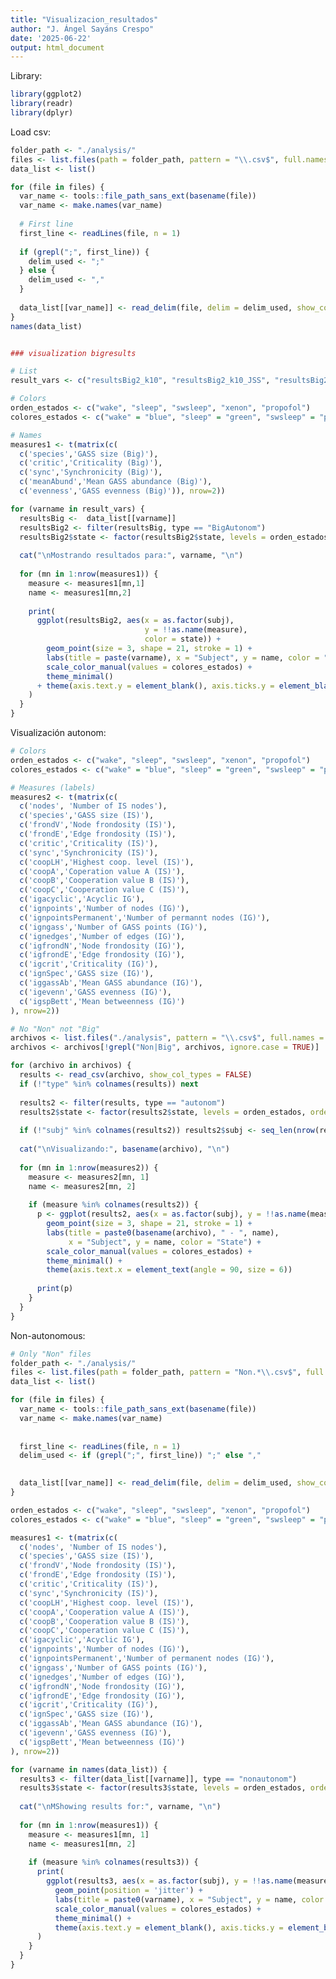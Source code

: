 ---
title: "Visualizacion_resultados"
author: "J. Ángel Sayáns Crespo"
date: '2025-06-22'
output: html_document
---
Library:

```{r}
library(ggplot2)
library(readr)
library(dplyr)
```
Load csv:

```{r}

folder_path <- "./analysis/"
files <- list.files(path = folder_path, pattern = "\\.csv$", full.names = TRUE)
data_list <- list()

for (file in files) {
  var_name <- tools::file_path_sans_ext(basename(file))
  var_name <- make.names(var_name)
  
  # First line
  first_line <- readLines(file, n = 1)
  
  if (grepl(";", first_line)) {
    delim_used <- ";"
  } else {
    delim_used <- ","
  }
  
  data_list[[var_name]] <- read_delim(file, delim = delim_used, show_col_types = FALSE)
}
names(data_list)


### visualization bigresults

# List
result_vars <- c("resultsBig2_k10", "resultsBig2_k10_JSS", "resultsBig2_k7", "resultsBig2_k7_JSS", "resultsBig2_k5", "resultsBig2_k5_JSS")

# Colors
orden_estados <- c("wake", "sleep", "swsleep", "xenon", "propofol")
colores_estados <- c("wake" = "blue", "sleep" = "green", "swsleep" = "pink", "xenon" = "orange", "propofol" = "purple")

# Names
measures1 <- t(matrix(c(
  c('species','GASS size (Big)'),
  c('critic','Criticality (Big)'),
  c('sync','Synchronicity (Big)'),
  c('meanAbund','Mean GASS abundance (Big)'),
  c('evenness','GASS evenness (Big)')), nrow=2))

for (varname in result_vars) {
  resultsBig <-  data_list[[varname]]
  resultsBig2 <- filter(resultsBig, type == "BigAutonom")
  resultsBig2$state <- factor(resultsBig2$state, levels = orden_estados, ordered = TRUE)
  
  cat("\nMostrando resultados para:", varname, "\n")
  
  for (mn in 1:nrow(measures1)) {
    measure <- measures1[mn,1]
    name <- measures1[mn,2]
    
    print(
      ggplot(resultsBig2, aes(x = as.factor(subj),
                              y = !!as.name(measure),
                              color = state)) +
        geom_point(size = 3, shape = 21, stroke = 1) +
        labs(title = paste(varname), x = "Subject", y = name, color = "State") +
        scale_color_manual(values = colores_estados) +
        theme_minimal()
      + theme(axis.text.y = element_blank(), axis.ticks.y = element_blank())
    )
  }
}

```

Visualización autonom:

```{r}
# Colors
orden_estados <- c("wake", "sleep", "swsleep", "xenon", "propofol")
colores_estados <- c("wake" = "blue", "sleep" = "green", "swsleep" = "pink", "xenon" = "orange", "propofol" = "purple")

# Measures (labels)
measures2 <- t(matrix(c(
  c('nodes', 'Number of IS nodes'),
  c('species','GASS size (IS)'),
  c('frondV','Node frondosity (IS)'),
  c('frondE','Edge frondosity (IS)'),
  c('critic','Criticality (IS)'),
  c('sync','Synchronicity (IS)'),
  c('coopLH','Highest coop. level (IS)'),
  c('coopA','Coperation value A (IS)'),
  c('coopB','Cooperation value B (IS)'),
  c('coopC','Cooperation value C (IS)'),
  c('igacyclic','Acyclic IG'),
  c('ignpoints','Number of nodes (IG)'),
  c('ignpointsPermanent','Number of permannt nodes (IG)'),
  c('igngass','Number of GASS points (IG)'),
  c('ignedges','Number of edges (IG)'),
  c('igfrondN','Node frondosity (IG)'),
  c('igfrondE','Edge frondosity (IG)'),
  c('igcrit','Criticality (IG)'),
  c('ignSpec','GASS size (IG)'),
  c('iggassAb','Mean GASS abundance (IG)'),
  c('igevenn','GASS evenness (IG)'),
  c('igspBett','Mean betweenness (IG)')
), nrow=2))

# No "Non" not "Big"
archivos <- list.files("./analysis", pattern = "\\.csv$", full.names = TRUE)
archivos <- archivos[!grepl("Non|Big", archivos, ignore.case = TRUE)]

for (archivo in archivos) {
  results <- read_csv(archivo, show_col_types = FALSE)
  if (!"type" %in% colnames(results)) next  
  
  results2 <- filter(results, type == "autonom")
  results2$state <- factor(results2$state, levels = orden_estados, ordered = TRUE)
  
  if (!"subj" %in% colnames(results2)) results2$subj <- seq_len(nrow(results2)) 
  
  cat("\nVisualizando:", basename(archivo), "\n")
  
  for (mn in 1:nrow(measures2)) {
    measure <- measures2[mn, 1]
    name <- measures2[mn, 2]
    
    if (measure %in% colnames(results2)) {
      p <- ggplot(results2, aes(x = as.factor(subj), y = !!as.name(measure), color = state)) +
        geom_point(size = 3, shape = 21, stroke = 1) +
        labs(title = paste0(basename(archivo), " - ", name),
             x = "Subject", y = name, color = "State") +
        scale_color_manual(values = colores_estados) +
        theme_minimal() +
        theme(axis.text.x = element_text(angle = 90, size = 6))
      
      print(p)
    }
  }
}

```

Non-autonomous:
```{r}
# Only "Non" files 
folder_path <- "./analysis/"
files <- list.files(path = folder_path, pattern = "Non.*\\.csv$", full.names = TRUE, ignore.case = TRUE)
data_list <- list()

for (file in files) {
  var_name <- tools::file_path_sans_ext(basename(file))
  var_name <- make.names(var_name)
  
 
  first_line <- readLines(file, n = 1)
  delim_used <- if (grepl(";", first_line)) ";" else ","
  

  data_list[[var_name]] <- read_delim(file, delim = delim_used, show_col_types = FALSE)
}

orden_estados <- c("wake", "sleep", "swsleep", "xenon", "propofol")
colores_estados <- c("wake" = "blue", "sleep" = "green", "swsleep" = "pink", "xenon" = "orange", "propofol" = "purple")

measures1 <- t(matrix(c(
  c('nodes', 'Number of IS nodes'),
  c('species','GASS size (IS)'),
  c('frondV','Node frondosity (IS)'),
  c('frondE','Edge frondosity (IS)'),
  c('critic','Criticality (IS)'),
  c('sync','Synchronicity (IS)'),
  c('coopLH','Highest coop. level (IS)'),
  c('coopA','Cooperation value A (IS)'),
  c('coopB','Cooperation value B (IS)'),
  c('coopC','Cooperation value C (IS)'),
  c('igacyclic','Acyclic IG'),
  c('ignpoints','Number of nodes (IG)'),
  c('ignpointsPermanent','Number of permanent nodes (IG)'),
  c('igngass','Number of GASS points (IG)'),
  c('ignedges','Number of edges (IG)'),
  c('igfrondN','Node frondosity (IG)'),
  c('igfrondE','Edge frondosity (IG)'),
  c('igcrit','Criticality (IG)'),
  c('ignSpec','GASS size (IG)'),
  c('iggassAb','Mean GASS abundance (IG)'),
  c('igevenn','GASS evenness (IG)'),
  c('igspBett','Mean betweenness (IG)')
), nrow=2))

for (varname in names(data_list)) {
  results3 <- filter(data_list[[varname]], type == "nonautonom")
  results3$state <- factor(results3$state, levels = orden_estados, ordered = TRUE)
  
  cat("\nMShowing results for:", varname, "\n")
  
  for (mn in 1:nrow(measures1)) {
    measure <- measures1[mn, 1]
    name <- measures1[mn, 2]
    
    if (measure %in% colnames(results3)) {
      print(
        ggplot(results3, aes(x = as.factor(subj), y = !!as.name(measure), color = state)) +
          geom_point(position = 'jitter') +
          labs(title = paste0(varname), x = "Subject", y = name, color = "State") +
          scale_color_manual(values = colores_estados) +
          theme_minimal() +
          theme(axis.text.y = element_blank(), axis.ticks.y = element_blank())
      )
    }
  }
}
```




